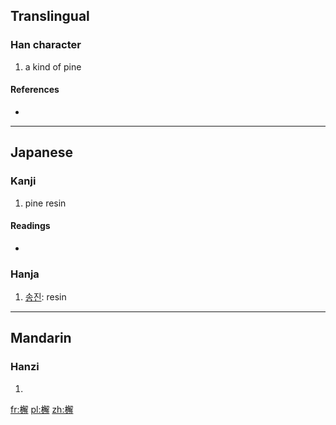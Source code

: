 ==Translingual==

===Han character===
{{Han char|rn=75|rad=木|as=13|sn=17|four=4795<sub>2</sub>|canj=木弓月手 (DNBQ)}}

# a kind of pine

====References====
* {{Han ref|kx=0557.140|dkj=15679|dj=0946.200|hdz=21304.050|uh=6A9E|ud=27294|bh=ECFB|bd=60667}}

----

==Japanese==

===Kanji===
{{ja-kanji|grade=|rs=木13}}

# pine resin

====Readings====
* {{ja-readings|on=[[かい]] (kai), [[げ]] (ge)|kun=[[まつやに]] (matsuyani)}}

===Hanja===
{{ko-hanja|hangeul=[[해]]|eumhun=|rv=hae|mr=hae|y=hay}}

# [[송진]]: resin

----

==Mandarin==

===Hanzi===
{{cmn-hanzi|pin=[[jiě]] ([[jie3]])|wg=chieh<sup>3</sup>}}

# {{defn|lang=cmn|sort=木13}}

[[fr:檞]]
[[pl:檞]]
[[zh:檞]]